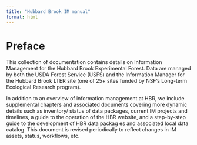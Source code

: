 ```yaml
---
title: "Hubbard Brook IM manual"
format: html
---
```

# Preface {.unnumbered}


This collection of documentation contains details on Information Management for the Hubbard Brook Experimental Forest. Data are managed by both the USDA Forest Service
 (USFS) and the Information Manager for the Hubbard Brook LTER site (one of 25+ sites funded by NSF's Long-term Ecological Research program).

In addition to an overview of information management at HBR, we include supplemental chapters and associated documents covering more dynamic details such as inventory/
status of data packages, current IM projects and timelines, a guide to the operation of the HBR website, and a step-by-step guide to the development of HBR data packag
es and associated local data catalog. This document is revised periodically to reflect changes in IM assets, status, workflows, etc.



